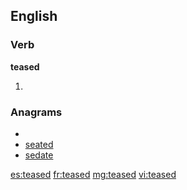 ==English==

===Verb===
'''teased'''

# {{past of|[[tease]]}}

===Anagrams===
* {{alphagram|adeest}}
* [[seated#English|seated]]
* [[sedate#English|sedate]]

[[es:teased]]
[[fr:teased]]
[[mg:teased]]
[[vi:teased]]